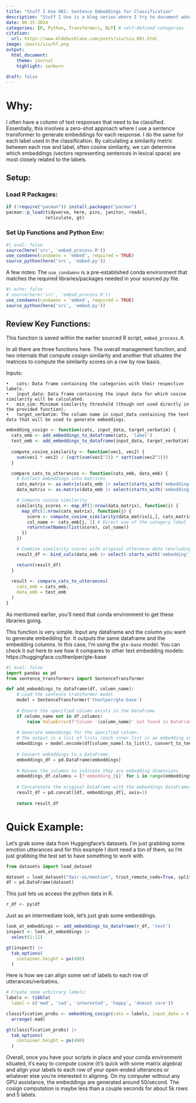 ```yaml
---
title: "Stuff I Use 001: Sentence Embeddings for Classification"
description: "Stuff I Use is a blog series where I try to document advanced cool or interesting methods that I get to use on a day to day basis."
date: 06-15-2024
categories: [R, Python, Transformers, NLP] # self-defined categories
citation: 
  url: https://www.mldebusklane.com/posts/siu/siu_001.html
image: /posts/siu/hf.png
output: 
  html_document:
    theme: journal
    highlight: zenburn
    
draft: false
---
```


# Why:

I often have a column of text responses that need to be classified. Essentially, this involves a zero-shot approach where I use a sentence transformer to generate embeddings for each response. I do the same for each label used in the classification. By calculating a similarity metric between each row and label, often cosine similarity, we can determine which embeddings (vectors representing sentences in lexical space) are most closely related to the labels. 

## Setup:

### Load R Packages:
```r
if (!require("pacman")) install.packages("pacman")
pacman::p_load(tidyverse, here, pins, janitor, readxl,
               reticulate, gt)
```

### Set Up Functions and Python Env:
```r
#| eval: false
source(here('src', 'embed_process.R'))
use_condaenv(condaenv = 'embed', required = TRUE)
source_python(here('src', 'embed.py'))
```

A few notes: The `use_condaenv` is a pre-established conda environment that matches the required libraries/packages needed in your sourced py file. 

```r
#| echo: false
# source(here('src', 'embed_process.R'))
use_condaenv(condaenv = 'embed', required = TRUE)
source_python(here('src', 'embed.py'))
```

## Review Key Functions: 

This function is saved within the earlier sourced R script, `embed_process.R`.

In all there are three functions here. The overall management function, and two internals that compute cosign similarity and another that situates the matrices to compute the similarity scores on a row by row basis. 

Inputs:

	•	cats: Data frame containing the categories with their respective labels.
	•	input_data: Data frame containing the input data for which cosine similarity will be calculated.
	•	min_sim: Minimum similarity threshold (though not used directly in the provided function).
	•	target_verbatim: The column name in input_data containing the text data that will be used to generate embeddings.
	
```r
embedding_cosign <- function(cats, input_data, target_verbatim) {
  cats_emb <- add_embeddings_to_dataframe(cats, 'label')
  test_emb <- add_embeddings_to_dataframe(input_data, target_verbatim)
  
  compute_cosine_similarity <- function(vec1, vec2) {
    sum(vec1 * vec2) / (sqrt(sum(vec1^2)) * sqrt(sum(vec2^2)))
  }

  compare_cats_to_utterances <- function(cats_emb, data_emb) {
    # Extract embeddings into matrices
    cats_matrix <- as.matrix(cats_emb |> select(starts_with('embedding')))
    data_matrix <- as.matrix(data_emb |> select(starts_with('embedding')))

    # Compute cosine similarity
    similarity_scores <- map_df(1:nrow(data_matrix), function(i) {
      map_dfc(1:nrow(cats_matrix), function(j) {
        score <- compute_cosine_similarity(data_matrix[i,], cats_matrix[j,])
        col_name <- cats_emb[j, 1] # Direct use of the category label
        return(setNames(list(score), col_name))
      })
    })

    # Combine similarity scores with original utterance data (excluding embeddings)
    result_df <- bind_cols(data_emb |> select(-starts_with('embedding')), similarity_scores)

    return(result_df)
  }
  
  result <- compare_cats_to_utterances(
    cats_emb = cats_emb,
    data_emb = test_emb
  ) 
}
```

As mentioned earlier, you'll need that conda environment to get these libraries going.

This function is very simple. Input any dataframe and the column you want to generate embedding for. It outputs the same dataframe and the embedding columns. In this case, I'm using the `gte-base` model. You can check it out here to see how it compares to other text embedding models: https://huggingface.co/thenlper/gte-base
	
```python
#| eval: false
import pandas as pd
from sentence_transformers import SentenceTransformer

def add_embeddings_to_dataframe(df, column_name):
    # Load the sentence transformer model
    model = SentenceTransformer('thenlper/gte-base')
    
    # Ensure the specified column exists in the DataFrame
    if column_name not in df.columns:
        raise ValueError(f"Column '{column_name}' not found in DataFrame.")
    
    # Generate embeddings for the specified column.
    # The output is a list of lists (each inner list is an embedding vector for a sentence).
    embeddings = model.encode(df[column_name].to_list(), convert_to_tensor=False, show_progress_bar=True)
    
    # Convert embeddings to a DataFrame.
    embeddings_df = pd.DataFrame(embeddings)
    
    # Rename the columns to indicate they are embedding dimensions.
    embeddings_df.columns = [f'embedding_{i}' for i in range(embeddings_df.shape[1])]
    
    # Concatenate the original DataFrame with the embeddings DataFrame.
    result_df = pd.concat([df, embeddings_df], axis=1)
    
    return result_df

```

# Quick Example: 

Let's grab some data from Huggingface's datasets. I'm just grabbing some emotion utterances and for this example I dont need a ton of them, so I'm just grabbing the test set to have something to work with.  

```python
from datasets import load_dataset

dataset = load_dataset("dair-ai/emotion", trust_remote_code=True, split='test')
df = pd.DataFrame(dataset)
```

This just lets us access the python data in R. 
```r
r_df <- py$df
```
Just as an intermediate look, let's just grab some embeddings. 

```r
look_at_embeddings <- add_embeddings_to_dataframe(r_df, 'text')
inspect <- look_at_embeddings |> 
  select(1:12) 

gt(inspect) |> 
  tab_options(
    container.height = px(400)
  )
```

Here is how we can align some set of labels to each row of utterances/verbatims. 

```r
# Create some arbitrary labels: 
labels <- tibble(
  label = c('mad', 'sad', 'interested', 'happy', 'doesnt care'))

classification_probs <- embedding_cosign(cats = labels, input_data = r_df, target_verbatim = 'text') |> 
  arrange(-mad)
```

```r
gt(classification_probs) |> 
  tab_options(
    container.height = px(400)
  )
```

Overall, once you have your scripts in place and your conda environment situated, it's easy to compute cosine (it's quick with some matrix algebra) and align your labels to each row of your open-ended utterances or whatever else you're interested in aligning. On my computer without any GPU assistance, the embeddings are generated around 50/second. The cosign computation is maybe less than a couple seconds for about 5k rows and 5 labels. 

